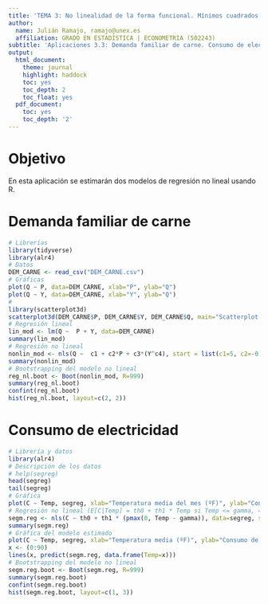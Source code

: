```yaml
---
title: 'TEMA 3: No linealidad de la forma funcional. Mínimos cuadrados no lineales (MCNL)'
author:
  name: Julián Ramajo, ramajo@unex.es
  affiliation: GRADO EN ESTADÍSTICA | ECONOMETRIA (502243)
subtitle: 'Aplicaciones 3.3: Demanda familiar de carne. Consumo de electricidad'
output:
  html_document:
    theme: journal
    highlight: haddock
    toc: yes
    toc_depth: 2
    toc_float: yes
  pdf_document:
    toc: yes
    toc_depth: '2'
---
```


# Objetivo

En esta aplicación se estimarán dos modelos de regresión no lineal usando R.

# Demanda familiar de carne

```r
# Librerías
library(tidyverse)
library(alr4)
# Datos
DEM_CARNE <- read_csv("DEM_CARNE.csv")
# Gráficas
plot(Q ~ P, data=DEM_CARNE, xlab="P", ylab="Q")
plot(Q ~ Y, data=DEM_CARNE, xlab="Y", ylab="Q")
#
library(scatterplot3d)
scatterplot3d(DEM_CARNE$P, DEM_CARNE$Y, DEM_CARNE$Q, main="Scatterplot 3D DEMANDA-PRECIO-RENTA")
# Regresión lineal
lin_mod <- lm(Q ~  P + Y, data=DEM_CARNE)
summary(lin_mod)
# Regresión no lineal
nonlin_mod <- nls(Q ~  c1 + c2*P + c3*(Y^c4), start = list(c1=5, c2=-0.5, c3=0.001, c4=3), data=DEM_CARNE)
summary(nonlin_mod)
# Bootstrapping del modelo no lineal
reg_nl.boot <- Boot(nonlin_mod, R=999)
summary(reg_nl.boot)
confint(reg_nl.boot)
hist(reg_nl.boot, layout=c(2, 2))
```

# Consumo de electricidad

```r
# Librería y datos
library(alr4)
# Descripción de los datos
# help(segreg)
head(segreg)
tail(segreg)
# Gráfica
plot(C ~ Temp, segreg, xlab="Temperatura media del mes (ºF)", ylab="Consumo de electricidad (KWH/día)")
# Regresión no lineal (E[C|Temp] = th0 + th1 * Temp si Temp <= gamma, = th0 + th1 * Temp + alpha * (Temp - gamma) si Temp > gamma)
segm.reg <- nls(C ~ th0 + th1 * (pmax(0, Temp - gamma)), data=segreg, start=list(th0=70, th1=.5, gamma=40))
summary(segm.reg)
# Gráfica del modelo estimado
plot(C ~ Temp, segreg, xlab="Temperatura media (ºF)", ylab="Consumo de electricidad (KWH/día)")
x <- (0:90)
lines(x, predict(segm.reg, data.frame(Temp=x)))
# Bootstrapping del modelo no lineal
segm.reg.boot <- Boot(segm.reg, R=999)
summary(segm.reg.boot)
confint(segm.reg.boot)
hist(segm.reg.boot, layout=c(1, 3))
```
